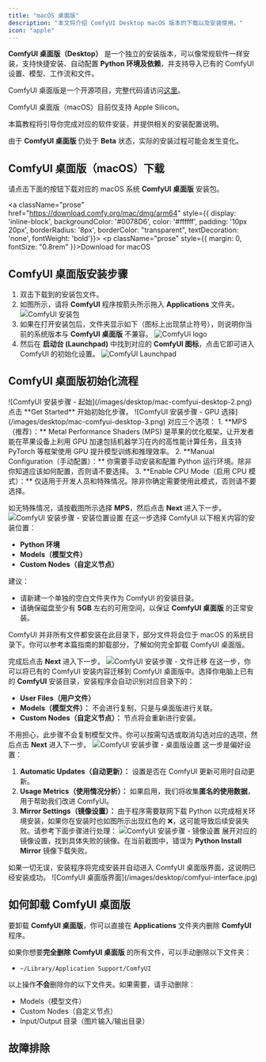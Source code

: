 ```yaml
---
title: "macOS 桌面版"
description: "本文将介绍 ComfyUI Desktop macOS 版本的下载以及安装使用。"
icon: "apple"
---
```



**ComfyUI 桌面版（Desktop）** 是一个独立的安装版本，可以像常规软件一样安装，支持快捷安装、自动配置 **Python 环境及依赖**，并支持导入已有的 ComfyUI 设置、模型、工作流和文件。

ComfyUI 桌面版是一个开源项目，完整代码请访问[这里](https://github.com/Comfy-Org/desktop)。

<Note>ComfyUI 桌面版（macOS）目前仅支持 Apple Silicon。</Note>

本篇教程将引导你完成对应的软件安装，并提供相关的安装配置说明。

<Warning>由于 **ComfyUI 桌面版** 仍处于 **Beta** 状态，实际的安装过程可能会发生变化。</Warning>

## ComfyUI 桌面版（macOS）下载

请点击下面的按钮下载对应的 macOS 系统 **ComfyUI 桌面版** 安装包。

<a className="prose" href="https://download.comfy.org/mac/dmg/arm64" style={{ display: 'inline-block', backgroundColor: '#0078D6', color: '#ffffff', padding: '10px 20px', borderRadius: '8px', borderColor: "transparent", textDecoration: 'none', fontWeight: 'bold'}}>
    <p className="prose" style={{ margin: 0, fontSize: "0.8rem" }}>Download for macOS</p>
</a>

## ComfyUI 桌面版安装步骤

1.  双击下载到的安装包文件。
2.  如图所示，请将 **ComfyUI** 程序按箭头所示拖入 **Applications** 文件夹。
    ![ComfyUI 安装包](/images/desktop/mac-comfyui-desktop-0.png)
3.  如果在打开安装包后，文件夹显示如下（图标上出现禁止符号），则说明你当前的系统版本与 **ComfyUI 桌面版** 不兼容。
    ![ComfyUI logo](/images/desktop/mac-comfyui-desktop-0-1.png)
4.  然后在 **启动台 (Launchpad)** 中找到对应的 **ComfyUI 图标**，点击它即可进入 ComfyUI 的初始化设置。
    ![ComfyUI Launchpad](/images/desktop/mac-comfyui-desktop-1.jpg)

## ComfyUI 桌面版初始化流程

<Steps>
<Step title="开始界面">
  <Tabs>
      <Tab title="正常启动">
      ![ComfyUI 安装步骤 - 起始](/images/desktop/mac-comfyui-desktop-2.png)
      点击 **Get Started** 开始初始化步骤。
      </Tab>
      <Tab title="维护页">
      <MaintenancePage/>
      </Tab>
      </Tabs>
</Step>
<Step title="Select GPU（GPU 选择）">
![ComfyUI 安装步骤 - GPU 选择](/images/desktop/mac-comfyui-desktop-3.png)
对应三个选项：
1. **MPS（推荐）：** Metal Performance Shaders (MPS) 是苹果的优化框架，让开发者能在苹果设备上利用 GPU 加速包括机器学习在内的高性能计算任务，且支持 PyTorch 等框架使用 GPU 提升模型训练和推理效率。
2. **Manual Configuration（手动配置）：** 你需要手动安装和配置 Python 运行环境。除非你知道应该如何配置，否则请不要选择。
3. **Enable CPU Mode（启用 CPU 模式）：** 仅适用于开发人员和特殊情况。除非你确定需要使用此模式，否则请不要选择。
  
如无特殊情况，请按截图所示选择 **MPS**，然后点击 **Next** 进入下一步。
</Step>
<Step title="Install Location（安装位置）">
![ComfyUI 安装步骤 - 安装位置设置](/images/desktop/mac-comfyui-desktop-4.png)
在这一步选择 ComfyUI 以下相关内容的安装位置：
- **Python 环境**
- **Models（模型文件）**
- **Custom Nodes（自定义节点）**

建议：
- 请新建一个单独的空白文件夹作为 ComfyUI 的安装目录。
- 请确保磁盘至少有 **5GB** 左右的可用空间，以保证 **ComfyUI 桌面版** 的正常安装。

<Note>ComfyUI 并非所有文件都安装在此目录下，部分文件将会位于 macOS 的系统目录下。你可以参考本篇指南的卸载部分，了解如何完全卸载 ComfyUI 桌面版。</Note>

完成后点击 **Next** 进入下一步。
</Step>
<Step title="Migrate from Existing Installation（从已有安装迁移 - 可选）">
![ComfyUI 安装步骤 - 文件迁移](/images/desktop/mac-comfyui-desktop-5.png)
在这一步，你可以将已有的 ComfyUI 安装内容迁移到 ComfyUI 桌面版中。选择你电脑上已有的 **ComfyUI** 安装目录，安装程序会自动识别对应目录下的：
- **User Files（用户文件）**
- **Models（模型文件）：** 不会进行复制，只是与桌面版进行关联。
- **Custom Nodes（自定义节点）：** 节点将会重新进行安装。

不用担心，此步骤不会复制模型文件。你可以按需勾选或取消勾选对应的选项，然后点击 **Next** 进入下一步。
</Step>
<Step title="Desktop Settings（桌面版设置）">
![ComfyUI 安装步骤 - 桌面版设置](/images/desktop/mac-comfyui-desktop-6.png)
这一步是偏好设置：
1. **Automatic Updates（自动更新）：** 设置是否在 ComfyUI 更新可用时自动更新。
2. **Usage Metrics（使用情况分析）：** 如果启用，我们将收集**匿名的使用数据**，用于帮助我们改进 ComfyUI。
3. **Mirror Settings（镜像设置）：** 由于程序需要联网下载 Python 以完成相关环境安装，如果你在安装时也如图所示出现红色的 ❌，这可能导致后续安装失败。请参考下面步骤进行处理：
   ![ComfyUI 安装步骤 - 镜像设置](/images/desktop/mac-comfyui-desktop-7.png)
   展开对应的镜像设置，找到具体失败的镜像。在当前截图中，错误为 **Python Install Mirror** 镜像下载失败。
   <MirrorLinks/>  
</Step>
<Step title="完成安装">
如果一切无误，安装程序将完成安装并自动进入 ComfyUI 桌面版界面，这说明已经安装成功。
![ComfyUI 桌面版界面](/images/desktop/comfyui-interface.jpg)
</Step>
</Steps>

<FirstGeneration/>
<UpdateComfyui/>
<ExternalModelsDesktop/>

## 如何卸载 ComfyUI 桌面版

要卸载 **ComfyUI 桌面版**，你可以直接在 **Applications** 文件夹内删除 **ComfyUI** 程序。

如果你想要**完全删除** **ComfyUI 桌面版** 的所有文件，可以手动删除以下文件夹：
- `~/Library/Application Support/ComfyUI`

以上操作**不会**删除你的以下文件夹。如果需要，请手动删除：
- Models（模型文件）
- Custom Nodes（自定义节点）
- Input/Output 目录（图片输入/输出目录）


## 故障排除

<TroubleshootingGpt/>
<TroubleshootingFeedback
log_path="~/Library/Logs/ComfyUI"
config_path="~/Library/Application Support/ComfyUI"
/>
